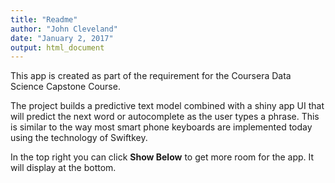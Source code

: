 ---
title: "Readme"
author: "John Cleveland"
date: "January 2, 2017"
output: html_document
---

This app is created as part of the requirement for the Coursera Data Science Capstone Course.

The project builds a predictive text model combined with a shiny app UI that will predict the next word or autocomplete as the user types a phrase. This is similar to the way most smart phone keyboards are implemented today using the technology of Swiftkey.

In the top right you can click **Show Below** to get more room for the app. It will display at the bottom.